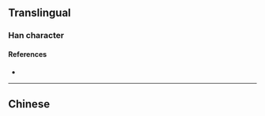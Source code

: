 {{also|莊}}
{{character info}}
==Translingual==

===Han character===
{{Han char|rn=53|rad=广|as=04|sn=7|four=|canj=IGI|ids=⿸广圡}}

====References====
* {{Han ref|kx=0344.051|hdz=20873.191|uh=5E92|ud=24210}}

----

==Chinese==
{{zh-see|莊|v}}